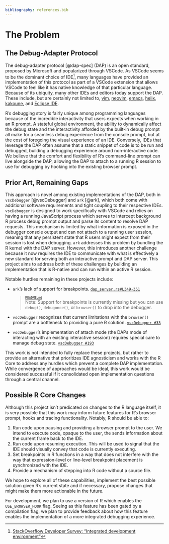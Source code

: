 ```yaml
---
bibliography: references.bib
---
```


# The Problem

```{=html}
<!--
Outlining the issue / weak point / problem to be solved by this
proposal. This should be a compelling section that sets the reader up
for the next section - the proposed solution!

It is important to cover:

 - [ ] What the problem is
 - [ ] Who it affects
 - [ ] Why is it a problem
 - [ ] What will solving the problem enable (why should it be solved)
 - [ ] Brief summary of existing work and previous attempts (e.g., relevant R packages)
 - [ ] If proposing changes to R itself: letter of support from R Core member
-->
```

## The Debug-Adapter Protocol

The debug-adapter protocol [@dap-spec] (DAP) is an open standard, proposed by
Microsoft and popularized through VSCode. As VSCode seems to be the dominant
choice of IDE[^vscode-domination], many languages have provided an
implementation of this protocol as part of a VSCode extension that allows VSCode
to feel like it has native knowledge of that particular language. Because of its
ubiquity, many other IDEs and editors today support the DAP. These include, but
are certainly not limited to, [vim](https://github.com/puremourning/vimspector),
[neovim](https://github.com/mfussenegger/nvim-dap),
[emacs](https://github.com/emacs-lsp/dap-mode),
[helix](https://helix-editor.com/news/release-22-03-highlights/),
[kakoune](https://github.com/jdugan6240/kak-dap), and [Eclipse
IDE](https://projects.eclipse.org/projects/technology.lsp4e).

R's debugging story is fairly unique among programming languages because of the
incredible interactivity that users expects when working in an R prompt. A
stateful global environment, the ability to dynamically affect the debug state
and the interactivity afforded by the built-in debug prompt all make for a
seamless debug experience from the console prompt, but at the cost of foregoing
the visual experience of an IDE. Conversely, IDEs that leverage the DAP often
assume that a static snippet of code is to be run and debugged, building a
debugging experience around non-interactive code. We believe that the comfort
and flexibility of R's command-line prompt can live alongside the DAP, allowing
the DAP to attach to a running R session to use for debugging by hooking into
the existing browser prompt.

## Prior Art, Remaining Gaps

This approach is novel among existing implementations of the DAP, both in
`vscDebugger` [@vscDebugger] and `ark` [@ark], which both come with additional
software requirements and tight coupling to their respective IDEs. `vscDebugger`
is designed to work specifically with VSCode and relies on having a running
JavaScript process which serves to intercept background R process debug prompt
output and parse its content to resolve DAP requests. This mechanism is limited
by what information is exposed in the debugger console output and can not attach
to a running user session, meaning that any persistent state that R users might
expect from their session is lost when debugging. `ark` addresses this problem
by bundling the R kernel with the DAP server. However, this introduces another
challenge because it now requires the IDE to communicate with what is
effectively a new standard for serving both an interactive prompt and DAP
server. This project aims to address both of these challenges by building an
implementation that is R-native and can run within an active R session.

Notable hurdles remaining in these projects include:

* `ark`'s lack of support for breakpoints. [`dap_server.rs#L349-351`](https://github.com/posit-dev/ark/blob/fbbb713de3f4a222c4774cbabd53eaf1fb735c51/crates/ark/src/dap/dap_server.rs#L349-L351)
  
  > <sup> [`README.md`](https://github.com/posit-dev/ark/blob/main/README.md) </sup>  
  > Note: Support for breakpoints is currently missing but you can use `debug()`,
  > `debugonce()`, or `browser()` to drop into the debugger.

* `vscDebugger` recognizes that current limitations with the `browser()` prompt
  are a bottleneck to providing a pure R solution. [`vscDebugger #33`](https://github.com/ManuelHentschel/vscDebugger/issues/33#issuecomment-638733787)
  
* `vscDebugger`'s implementation of attach mode (the DAPs mode of interacting
  with an existing interactive session) requires special care to manage debug
  state. [`vscDebugger #193`](https://github.com/ManuelHentschel/VSCode-R-Debugger/issues/193#issuecomment-2735871666)

This work is not intended to fully replace these projects, but rather to provide
an alternative that prioritizes IDE agnosticism and works with the R Core to
address any hurdles which prevent a complete DAP implementation. While
convergence of approaches would be ideal, this work would be considered
successful if it consolidated open implementation questions through a central
channel.

## Possible R Core Changes

Although this project isn't predicated on changes to the R language itself, it
is very possible that this work may inform future features for R's browser
prompt, hooks and tracing functionality. Notably, R should be able to:

1. Run code upon pausing and providing a browser prompt to the user. We intend
   to execute code, opaque to the user, the sends information about the current
   frame back to the IDE.
2. Run code upon resuming execution. This will be used to signal that the IDE
   should visually convey that code is currently executing.
3. Set breakpoints in R functions in a way that does not interfere with the way
   that expression-level or line-level breakpoint placement is synchronized with
   the IDE.
4. Provide a mechanism of stepping into R code without a source file.

We hope to explore all of these capabilities, implement the best possible
solution given R's current state and if necessary, propose changes that might
make them more actionable in the future.

For development, we plan to use a version of R which enables the
`USE_BROWSER_HOOK` flag. Seeing as this feature has been gated by a compilation
flag, we plan to provide feedback about how this feature enables the
implementation of a more integrated debugging experience.

[^vscode-domination]: [StackOverflow Developer Survey: "Integrated development environment"](https://survey.stackoverflow.co/2024/technology#most-popular-technologies-new-collab-tools)